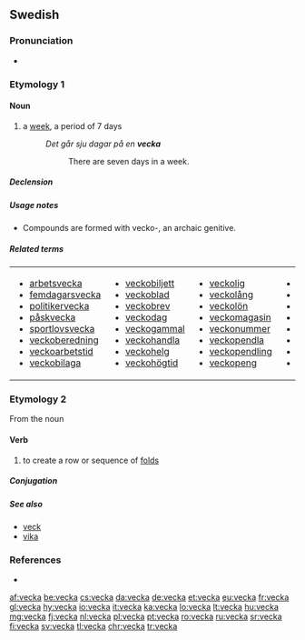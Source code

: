 ==Swedish==

===Pronunciation===
* {{homophones|väcka|lang=sv}}

===Etymology 1===
{{etyl|non|sv}} {{term|vika|lang=non}}

====Noun====
{{sv-noun|c}}

# a [[week]], a period of 7 days
#: ''Det går sju dagar på en '''vecka'''''
#:: There are seven days in a week.

=====Declension=====
{{sv-noun-reg-or|veck}}

=====Usage notes=====
* Compounds are formed with vecko-, an archaic genitive.

=====Related terms=====
{|
|- valign=top
|
* [[arbetsvecka]]
* [[femdagarsvecka]]
* [[politikervecka]]
* [[påskvecka]]
* [[sportlovsvecka]]
* [[veckoberedning]]
* [[veckoarbetstid]]
* [[veckobilaga]]
|
* [[veckobiljett]]
* [[veckoblad]]
* [[veckobrev]]
* [[veckodag]]
* [[veckogammal]]
* [[veckohandla]]
* [[veckohelg]]
* [[veckohögtid]]
|
* [[veckolig]]
* [[veckolång]]
* [[veckolön]]
* [[veckomagasin]]
* [[veckonummer]]
* [[veckopendla]]
* [[veckopendling]]
* [[veckopeng]]
|
* [[veckopress]]
* [[veckoschema]]
* [[veckoskifte]]
* [[veckoslut]]
* [[veckotal]]
* [[veckotidning]]
* [[veckotimma]]
* [[veckotimme]]
|
* [[veckoupplaga]]
* [[veckovill]]
* [[veckovis]]
* [[veckoöversikt]]
|}

===Etymology 2===
From the noun {{term|veck||lang=sv|fold, crease}}

====Verb====
{{head|sv|verb}}

# to create a row or sequence of [[fold]]s

=====Conjugation=====
{{sv-conj-wk}}

=====See also=====
* [[veck]]
* [[vika]]

===References===
* {{R:SAOL}}

[[af:vecka]]
[[be:vecka]]
[[cs:vecka]]
[[da:vecka]]
[[de:vecka]]
[[et:vecka]]
[[eu:vecka]]
[[fr:vecka]]
[[gl:vecka]]
[[hy:vecka]]
[[io:vecka]]
[[it:vecka]]
[[ka:vecka]]
[[lo:vecka]]
[[lt:vecka]]
[[hu:vecka]]
[[mg:vecka]]
[[fj:vecka]]
[[nl:vecka]]
[[pl:vecka]]
[[pt:vecka]]
[[ro:vecka]]
[[ru:vecka]]
[[sr:vecka]]
[[fi:vecka]]
[[sv:vecka]]
[[tl:vecka]]
[[chr:vecka]]
[[tr:vecka]]